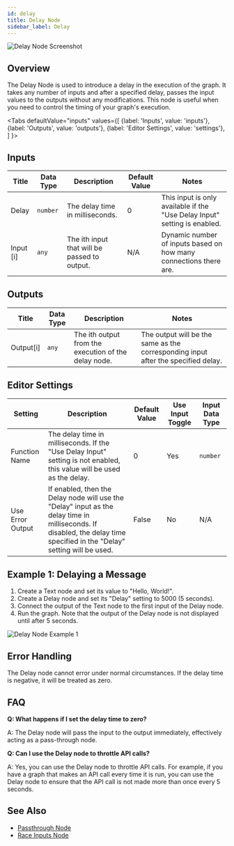 ```yaml
---
id: delay
title: Delay Node
sidebar_label: Delay
---
```



![Delay Node Screenshot](./assets/delay-node.png)

## Overview

The Delay Node is used to introduce a delay in the execution of the graph. It takes any number of inputs and after a specified delay, passes the input values to the outputs without any modifications. This node is useful when you need to control the timing of your graph's execution.

<Tabs
  defaultValue="inputs"
  values={[
    {label: 'Inputs', value: 'inputs'},
    {label: 'Outputs', value: 'outputs'},
    {label: 'Editor Settings', value: 'settings'},
  ]
}>

<TabItem value="inputs">

## Inputs

| Title     | Data Type | Description                                  | Default Value | Notes                                                                     |
| --------- | --------- | -------------------------------------------- | ------------- | ------------------------------------------------------------------------- |
| Delay     | `number`  | The delay time in milliseconds.              | 0             | This input is only available if the "Use Delay Input" setting is enabled. |
| Input [i] | `any`     | The ith input that will be passed to output. | N/A           | Dynamic number of inputs based on how many connections there are.         |

</TabItem>

<TabItem value="outputs">

## Outputs

| Title     | Data Type | Description                                          | Notes                                                                             |
| --------- | --------- | ---------------------------------------------------- | --------------------------------------------------------------------------------- |
| Output[i] | `any`     | The ith output from the execution of the delay node. | The output will be the same as the corresponding input after the specified delay. |

</TabItem>

<TabItem value="settings">

## Editor Settings

| Setting          | Description                                                                                                                                                              | Default Value | Use Input Toggle | Input Data Type |
| ---------------- | ------------------------------------------------------------------------------------------------------------------------------------------------------------------------ | ------------- | ---------------- | --------------- |
| Function Name    | The delay time in milliseconds. If the "Use Delay Input" setting is not enabled, this value will be used as the delay.                                                   | 0             | Yes              | `number`        |
| Use Error Output | If enabled, then the Delay node will use the "Delay" input as the delay time in milliseconds. If disabled, the delay time specified in the "Delay" setting will be used. | False         | No               | N/A             |

</TabItem>

</Tabs>

## Example 1: Delaying a Message

1. Create a Text node and set its value to "Hello, World!".
2. Create a Delay node and set its "Delay" setting to 5000 (5 seconds).
3. Connect the output of the Text node to the first input of the Delay node.
4. Run the graph. Note that the output of the Delay node is not displayed until after 5 seconds.

![Delay Node Example 1](./assets/delay-node-example-01.png)

## Error Handling

The Delay node cannot error under normal circumstances. If the delay time is negative, it will be treated as zero.

## FAQ

**Q: What happens if I set the delay time to zero?**

A: The Delay node will pass the input to the output immediately, effectively acting as a pass-through node.

**Q: Can I use the Delay node to throttle API calls?**

A: Yes, you can use the Delay node to throttle API calls. For example, if you have a graph that makes an API call every time it is run, you can use the Delay node to ensure that the API call is not made more than once every 5 seconds.

## See Also

- [Passthrough Node](./passthrough.mdx)
- [Race Inputs Node](./race-inputs.mdx)
